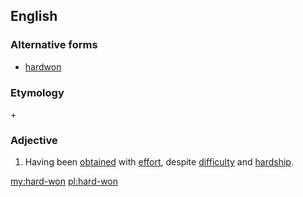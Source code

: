 ==English==

===Alternative forms===
* [[hardwon]]

===Etymology===
{{term|hard}} + {{term|won}}

===Adjective===
{{en-adj|harder-won|hardest-won|more}}

# Having been [[obtain]]ed with [[effort]], despite [[difficulty]] and [[hardship]].

[[my:hard-won]]
[[pl:hard-won]]